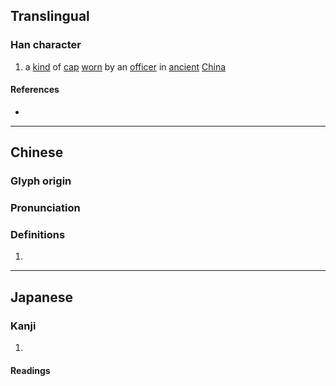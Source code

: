 {{character info/new}}
==Translingual==

===Han character===
{{Han char|rn=50|rad=巾|as=06|sn=9|four=48261|canj=LBOMR|ids=⿰巾合}}

# a [[kind]] of [[cap]] [[worn]] by an [[officer]] in [[ancient]] [[China]]

====References====
* {{Han ref|kx=0331.050|dkj=08880|dj=0636.200|hdz=10737.050|uh=5E22|ud=24098|bh=CEB1|bd=52913}}

----

==Chinese==
{{zh-forms}}

===Glyph origin===
{{Han etym}}

===Pronunciation===
{{zh-pron
|m=qià
|c=hap1
|mc=y
|oc=y
|cat=
}}

===Definitions===
{{zh-hanzi}}

# {{rfdef|zh}}

----

==Japanese==

===Kanji===
{{ja-kanji|grade=|rs=巾06}}

# {{defn|lang=ja|sort=巾06}}

====Readings====
{{ja-readings|on=[[かふ]] (kafu)|kun=}}